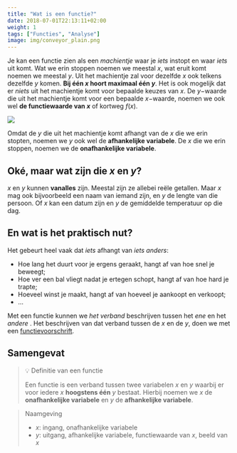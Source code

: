 ```yaml
---
title: "Wat is een functie?"
date: 2018-07-01T22:13:11+02:00
weight: 1
tags: ["Functies", "Analyse"]
image: img/conveyor_plain.png
---
```


Je kan een functie zien als een _machientje_ waar je _iets_ instopt en waar
_iets_ uit komt. Wat we erin stoppen noemen we meestal $x$, wat eruit komt noemen
we meestal $y$. Uit het machientje zal voor dezelfde $x$
ook telkens dezelfde $y$ komen. **Bij één $x$ hoort
maximaal één $y$**. Het is ook mogelijk dat er _niets_ uit het
machientje komt voor bepaalde keuzes van $x$. De $y-$waarde die uit het
machientje komt voor een bepaalde $x-$waarde, noemen we ook wel **de
functiewaarde van $x$** of kortweg $f(x)$.

![](img/conveyor_plain.png)

Omdat de $y$ die uit het machientje komt afhangt van de $x$ die we erin stopten,
noemen we $y$ ook wel de **afhankelijke variabele**. De $x$ die we erin stoppen,
noemen we de **onafhankelijke variabele**.

## Oké, maar wat zijn die $x$ en $y$?

$x$ en $y$ kunnen **vanalles** zijn. Meestal zijn ze allebei reële
getallen. Maar $x$ mag ook bijvoorbeeld een
naam van iemand zijn, en $y$ de lengte van die persoon. Of $x$ kan een datum
zijn en $y$ de gemiddelde temperatuur op die dag.

## En wat is het praktisch nut?

Het gebeurt heel vaak dat _iets_ afhangt van _iets anders_:

-   Hoe lang het duurt voor je ergens geraakt, hangt af van hoe snel je beweegt;
-   Hoe ver een bal vliegt nadat je ertegen schopt, hangt af van hoe hard je trapte;
-   Hoeveel winst je maakt, hangt af van hoeveel je aankoopt en verkoopt;
-   ...

Met een functie kunnen we _het verband_ beschrijven tussen het _ene_ <Mute
text="(hoe lang het duurt voor we ergens geraken)" /> en het _andere_ <Mute
text="(hoe snel we bewegen)" />. Het beschrijven van dat verband tussen de $x$
en de $y$, doen we met een [functievoorschrift](../voorschrift).

## Samengevat

> 💡 Definitie van een functie
> 
> Een functie is een verband tussen twee variabelen $x$ en $y$ waarbij er voor
> iedere $x$ **hoogstens één** $y$ bestaat. Hierbij noemen we $x$ de **onafhankelijke
> variabele** en $y$ de **afhankelijke variabele**.

> Naamgeving
> 
> -   $x$: ingang, onafhankelijke variabele
> -   $y$: uitgang, afhankelijke variabele, functiewaarde van $x$, beeld van $x$

